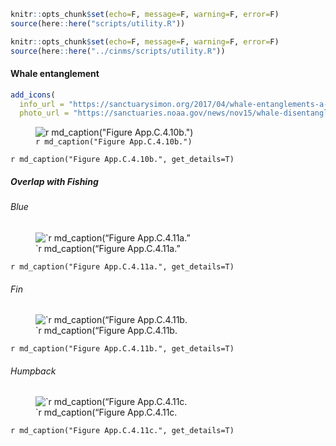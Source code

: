 ```r
knitr::opts_chunk$set(echo=F, message=F, warning=F, error=F)
source(here::here("scripts/utility.R"))
```


```r
knitr::opts_chunk$set(echo=F, message=F, warning=F, error=F)
source(here::here("../cinms/scripts/utility.R"))
```

#### Whale entanglement

```r
add_icons(
  info_url = "https://sanctuarysimon.org/2017/04/whale-entanglements-a-summary-as-of-april-2017/",
  photo_url = "https://sanctuaries.noaa.gov/news/nov15/whale-disentanglement.html")
```

![`r md_caption("Figure App.C.4.10b.")`](../img/cinms_cr/App.C.4.10b.Whale_entanglements.png)
 
`r md_caption("Figure App.C.4.10b.", get_details=T)`

##### Overlap with Fishing {.tabset}

###### Blue

![`r md_caption("Figure App.C.4.11a."](../img/cinms_cr/App.C.4.11a.blue_risk.jpg)

`r md_caption("Figure App.C.4.11a.", get_details=T)`

###### Fin

![`r md_caption("Figure App.C.4.11b.](../img/cinms_cr/App.C.4.11b.fin_risk.jpg)

`r md_caption("Figure App.C.4.11b.", get_details=T)`

###### Humpback

![`r md_caption("Figure App.C.4.11c.](../img/cinms_cr/App.C.4.11c.humpback_risk.jpg)

`r md_caption("Figure App.C.4.11c.", get_details=T)`


